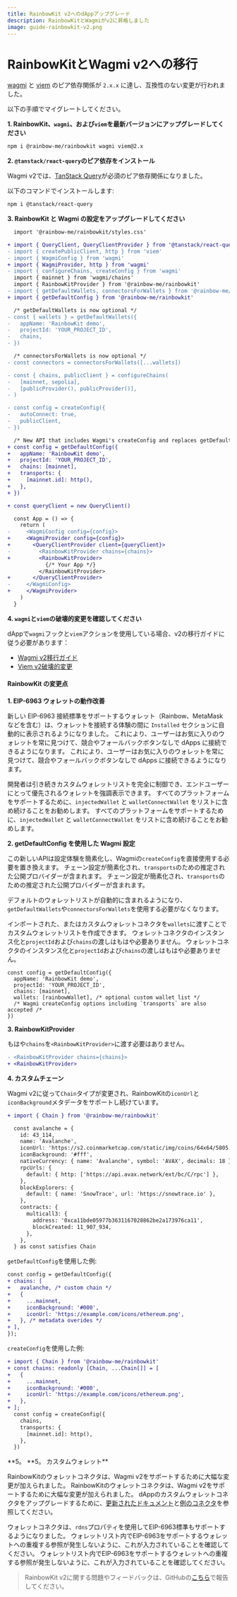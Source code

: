```yaml
---
title: RainbowKit v2へのdAppアップグレード
description: RainbowKitとWagmiがv2に昇格しました
image: guide-rainbowkit-v2.png
---
```


# RainbowKitとWagmi v2への移行

[wagmi](https://wagmi.sh) と [viem](https://viem.sh) のピア依存関係が `2.x.x` に達し、互換性のない変更が行われました。

以下の手順でマイグレートしてください。

**1. RainbowKit、`wagmi`、および`viem`を最新バージョンにアップグレードしてください**

```bash
npm i @rainbow-me/rainbowkit wagmi viem@2.x
```

**2. `@tanstack/react-query`のピア依存をインストール**

Wagmi v2では、[TanStack Query](https://tanstack.com/query/v5/docs/react/overview)が必須のピア依存関係になりました。

以下のコマンドでインストールします:

```bash
npm i @tanstack/react-query
```

**3. RainbowKit と Wagmi の設定をアップグレードしてください**

```diff
  import '@rainbow-me/rainbowkit/styles.css'

+ import { QueryClient, QueryClientProvider } from '@tanstack/react-query'
- import { createPublicClient, http } from 'viem'
- import { WagmiConfig } from 'wagmi'
+ import { WagmiProvider, http } from 'wagmi'
- import { configureChains, createConfig } from 'wagmi'
  import { mainnet } from 'wagmi/chains'
  import { RainbowKitProvider } from '@rainbow-me/rainbowkit'
- import { getDefaultWallets, connectorsForWallets } from '@rainbow-me/rainbowkit'
+ import { getDefaultConfig } from '@rainbow-me/rainbowkit'

  /* getDefaultWallets is now optional */
- const { wallets } = getDefaultWallets({
-   appName: 'RainbowKit demo',
-   projectId: 'YOUR_PROJECT_ID',
-   chains,
- })

  /* connectorsForWallets is now optional */
- const connectors = connectorsForWallets([...wallets])

- const { chains, publicClient } = configureChains( 
-   [mainnet, sepolia], 
-   [publicProvider(), publicProvider()],
- )

- const config = createConfig({
-   autoConnect: true,
-   publicClient,
- })

  /* New API that includes Wagmi's createConfig and replaces getDefaultWallets and connectorsForWallets */
+ const config = getDefaultConfig({
+   appName: 'RainbowKit demo',
+   projectId: 'YOUR_PROJECT_ID',
+   chains: [mainnet],
+   transports: {
+     [mainnet.id]: http(),
+   },
+ })

+ const queryClient = new QueryClient()

  const App = () => {
    return (
-     <WagmiConfig config={config}>
+     <WagmiProvider config={config}>
+       <QueryClientProvider client={queryClient}>
-         <RainbowKitProvider chains={chains}>
+         <RainbowKitProvider>
            {/* Your App */}
          </RainbowKitProvider>
+       </QueryClientProvider>
-     </WagmiConfig>
+     </WagmiProvider>
    )
  }
```

**4. `wagmi`と`viem`の破壊的変更を確認してください**

dAppで`wagmi`フックと`viem`アクションを使用している場合、v2の移行ガイドに従う必要があります：

-   [Wagmi v2移行ガイド](https://wagmi.sh/react/guides/migrate-from-v1-to-v2)
-   [Viem v2破壊的変更](https://viem.sh/docs/migration-guide.html#_2-x-x-breaking-changes)

#### RainbowKit の変更点

**1. EIP-6963 ウォレットの動作改善**

新しい EIP-6963 接続標準をサポートするウォレット（Rainbow、MetaMask などを含む）は、ウォレットを接続する体験の間に `Installed` セクションに自動的に表示されるようになりました。 これにより、ユーザーはお気に入りのウォレットを常に見つけて、競合やフォールバックボタンなしで dApps に接続できるようになります。 これにより、ユーザーはお気に入りのウォレットを常に見つけて、競合やフォールバックボタンなしで dApps に接続できるようになります。

開発者は引き続きカスタムウォレットリストを完全に制御でき、エンドユーザーにとって優先されるウォレットを強調表示できます。 すべてのプラットフォームをサポートするために、`injectedWallet` と `walletConnectWallet` をリストに含め続けることをお勧めします。 すべてのプラットフォームをサポートするために、`injectedWallet` と `walletConnectWallet` をリストに含め続けることをお勧めします。

**2. getDefaultConfig を使用した Wagmi 設定**

この新しいAPIは設定体験を簡素化し、Wagmiの`createConfig`を直接使用する必要を置き換えます。 チェーン設定が簡素化され、`transports`のための推定された公開プロバイダーが含まれます。 チェーン設定が簡素化され、`transports`のための推定された公開プロバイダーが含まれます。

デフォルトのウォレットリストが自動的に含まれるようになり、`getDefaultWallets`や`connectorsForWallets`を使用する必要がなくなります。

インポートされた、またはカスタムウォレットコネクタを`wallets`に渡すことでカスタムウォレットリストを作成できます。 ウォレットコネクタのインスタンス化と`projectId`および`chains`の渡しはもはや必要ありません。 ウォレットコネクタのインスタンス化と`projectId`および`chains`の渡しはもはや必要ありません。

```
const config = getDefaultConfig({
  appName: 'RainbowKit demo',
  projectId: 'YOUR_PROJECT_ID',
  chains: [mainnet],
  wallets: [rainbowWallet], /* optional custom wallet list */
  /* Wagmi createConfig options including `transports` are also accepted /*
})
```

**3. RainbowKitProvider**

もはや`chains`を`<RainbowKitProvider>`に渡す必要はありません。

```diff
- <RainbowKitProvider chains={chains}>
+ <RainbowKitProvider>
```

**4. カスタムチェーン**

Wagmi v2に従って`Chain`タイプが変更され、RainbowKitの`iconUrl`と`iconBackground`メタデータをサポートし続けています。

```diff
+ import { Chain } from '@rainbow-me/rainbowkit'

  const avalanche = {
    id: 43_114,
    name: 'Avalanche',
    iconUrl: 'https://s2.coinmarketcap.com/static/img/coins/64x64/5805.png',
    iconBackground: '#fff',
    nativeCurrency: { name: 'Avalanche', symbol: 'AVAX', decimals: 18 },
    rpcUrls: {
      default: { http: ['https://api.avax.network/ext/bc/C/rpc'] },
    },
    blockExplorers: {
      default: { name: 'SnowTrace', url: 'https://snowtrace.io' },
    },
    contracts: {
      multicall3: {
        address: '0xca11bde05977b3631167028862be2a173976ca11',
        blockCreated: 11_907_934,
      },
    },
  } as const satisfies Chain
```

`getDefaultConfig`を使用した例:

```diff
const config = getDefaultConfig({
+ chains: [
+   avalanche, /* custom chain */
+   {
+     ...mainnet,
+     iconBackground: '#000',
+     iconUrl: 'https://example.com/icons/ethereum.png',
+   }, /* metadata overides */
+ ],
});
```

`createConfig`を使用した例:

```diff
+ import { Chain } from '@rainbow-me/rainbowkit'
+ const chains: readonly [Chain, ...Chain[]] = [
+   {
+     ...mainnet,
+     iconBackground: '#000',
+     iconUrl: 'https://example.com/icons/ethereum.png',
+   },
+ ];
  const config = createConfig({
    chains,
    transports: {
      [mainnet.id]: http(),
    },
  })
```

**5。 **5。 カスタムウォレット\*\*

RainbowKitのウォレットコネクタは、Wagmi v2をサポートするために大幅な変更が加えられました。 RainbowKitのウォレットコネクタは、Wagmi v2をサポートするために大幅な変更が加えられました。 dAppのカスタムウォレットコネクタをアップグレードするために、[更新されたドキュメント](https://www.rainbowkit.com/docs/custom-wallets)と[例のコネクタ](packages/rainbowkit/src/wallets/walletConnectors/rainbowWallet/rainbowWallet.ts)を参照してください。

ウォレットコネクタは、`rdns`プロパティを使用してEIP-6963標準もサポートするようになりました。 ウォレットリスト内でEIP-6963をサポートするウォレットへの重複する参照が発生しないように、これが入力されていることを確認してください。 ウォレットリスト内でEIP-6963をサポートするウォレットへの重複する参照が発生しないように、これが入力されていることを確認してください。

> RainbowKit v2に関する問題やフィードバックは、GitHubの[こちら](https://github.com/rainbow-me/rainbowkit/issues/new/choose)で報告してください。
